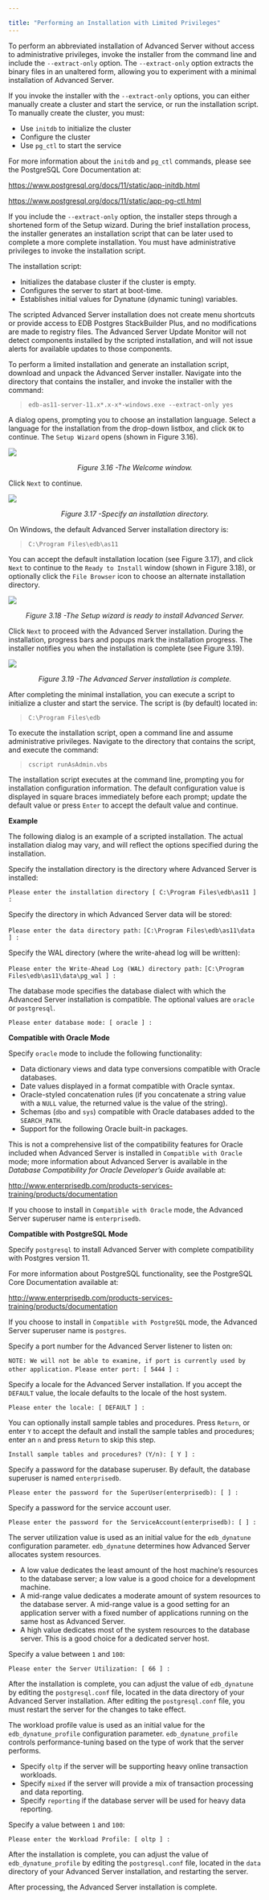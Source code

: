 ---

title: "Performing an Installation with Limited Privileges"
---

<div id="performing_an_installation_with_limited_privileges" class="registered_link"></div>

To perform an abbreviated installation of Advanced Server without access to administrative privileges, invoke the installer from the command line and include the
`--extract-only` option. The `--extract-only` option extracts the binary files in an unaltered form, allowing you to experiment with a minimal installation of Advanced Server.

If you invoke the installer with the `--extract-only` options, you can either manually create a cluster and start the service, or run the installation script. To manually create the cluster, you must:

- Use `initdb` to initialize the cluster
- Configure the cluster
- Use `pg_ctl` to start the service

For more information about the `initdb` and `pg_ctl` commands, please see the PostgreSQL Core Documentation at:

https://www.postgresql.org/docs/11/static/app-initdb.html

https://www.postgresql.org/docs/11/static/app-pg-ctl.html

If you include the `--extract-only` option, the installer steps through a shortened form of the Setup wizard. During the brief installation process, the installer generates an installation script that can be later used to complete a more complete installation. You must have administrative privileges to invoke the installation script.

The installation script:

- Initializes the database cluster if the cluster is empty.
- Configures the server to start at boot-time.
- Establishes initial values for Dynatune (dynamic tuning) variables.

The scripted Advanced Server installation does not create menu shortcuts or provide access to EDB Postgres StackBuilder Plus, and no modifications are made to registry files. The Advanced Server Update Monitor will not detect components installed by the scripted installation, and will not issue alerts for available updates to those components.

To perform a limited installation and generate an installation script, download and unpack the Advanced Server installer. Navigate into the directory that contains the installer, and invoke the installer with the command:

> `edb-as11-server-11.x*.x-x*-windows.exe --extract-only yes`

A dialog opens, prompting you to choose an installation language. Select a language for the installation from the drop-down listbox, and click `OK` to continue. The `Setup Wizard` opens (shown in Figure 3.16).

![](images/the_welcome_window.png)

<center><i>Figure 3.16 -The Welcome window.</i></center>

Click `Next` to continue.

![](images/specify_an_installation_directory.png)

<center><i>Figure 3.17 -Specify an installation directory.</i></center>

On Windows, the default Advanced Server installation directory is:

> `C:\Program Files\edb\as11`

You can accept the default installation location (see Figure 3.17), and click `Next` to continue to the `Ready to Install` window (shown in Figure 3.18), or optionally click the `File Browser` icon to choose an alternate installation directory.

![](images/the_setup_wizard_is_ready_to_install_advanced_server.png)

<center><i>Figure 3.18 -The Setup wizard is ready to install Advanced Server.</i></center>

Click `Next` to proceed with the Advanced Server installation. During the installation, progress bars and popups mark the installation progress. The installer notifies you when the installation is complete (see Figure 3.19).

![](images/the_advanced_server_installation_is_complete.png)

<center><i>Figure 3.19 -The Advanced Server installation is complete.</i></center>

After completing the minimal installation, you can execute a script to initialize a cluster and start the service. The script is (by default) located in:

> `C:\Program Files\edb`

To execute the installation script, open a command line and assume administrative privileges. Navigate to the directory that contains the script, and execute the command:

> `cscript runAsAdmin.vbs`

The installation script executes at the command line, prompting you for installation configuration information. The default configuration value is displayed in square braces immediately before each prompt; update the default value or press `Enter` to accept the default value and continue.

**Example**

The following dialog is an example of a scripted installation. The actual installation dialog may vary, and will reflect the options specified during the installation.

Specify the installation directory is the directory where Advanced Server is installed:

`Please enter the installation directory [ C:\Program Files\edb\as11 ] :`

Specify the directory in which Advanced Server data will be stored:

`Please enter the data directory path:`  `[C:\Program Files\edb\as11\data ] :`

Specify the WAL directory (where the write-ahead log will be written):

`Please enter the Write-Ahead Log (WAL) directory path:`
`[C:\Program Files\edb\as11\data\pg_wal ] :`

The database mode specifies the database dialect with which the Advanced Server installation is compatible. The optional values are `oracle` or `postgresql`.

`Please enter database mode: [ oracle ] :`

**Compatible with Oracle Mode**

Specify `oracle` mode to include the following functionality:

- Data dictionary views and data type conversions compatible with Oracle databases.
- Date values displayed in a format compatible with Oracle syntax.
- Oracle-styled concatenation rules (if you concatenate a string value with a `NULL` value, the returned value is the value of the string).
- Schemas (`dbo` and `sys`) compatible with Oracle databases added to the `SEARCH_PATH`.
- Support for the following Oracle built-in packages.

This is not a comprehensive list of the compatibility features for Oracle included when Advanced Server is installed in `Compatible with Oracle` mode; more information about Advanced Server is available in the *Database Compatibility for Oracle Developer’s Guide* available at:

http://www.enterprisedb.com/products-services-training/products/documentation

If you choose to install in `Compatible with Oracle` mode, the Advanced Server superuser name is `enterprisedb`.

**Compatible with PostgreSQL Mode**

Specify `postgresql` to install Advanced Server with complete compatibility with Postgres version 11.

For more information about PostgreSQL functionality, see the PostgreSQL Core Documentation available at:

http://www.enterprisedb.com/products-services-training/products/documentation

If you choose to install in `Compatible with PostgreSQL` mode, the Advanced Server superuser name is `postgres`.

Specify a port number for the Advanced Server listener to listen on:

`NOTE: We will not be able to examine, if port is currently used by other application.`
`Please enter port: [ 5444 ] :`

Specify a locale for the Advanced Server installation. If you accept the `DEFAULT` value, the locale defaults to the locale of the host system.

`Please enter the locale: [ DEFAULT ] :`

You can optionally install sample tables and procedures. Press `Return`, or enter `Y` to accept the default and install the sample tables and procedures; enter an `n` and press `Return` to skip this step.

`Install sample tables and procedures? (Y/n): [ Y ] :`

Specify a password for the database superuser. By default, the database superuser is named `enterprisedb`.

`Please enter the password for the SuperUser(enterprisedb): [ ] :`

Specify a password for the service account user.

`Please enter the password for the ServiceAccount(enterprisedb): [ ] :`

The server utilization value is used as an initial value for the `edb_dynatune` configuration parameter. `edb_dynatune` determines how Advanced Server allocates system resources.

- A low value dedicates the least amount of the host machine’s resources to the database server; a low value is a good choice for a development machine.
- A mid-range value dedicates a moderate amount of system resources to the database server. A mid-range value is a good setting for an application server with a fixed number of applications running on the same host as Advanced Server.
- A high value dedicates most of the system resources to the database server. This is a good choice for a dedicated server host.

Specify a value between `1` and `100`:

`Please enter the Server Utilization: [ 66 ] :`

After the installation is complete, you can adjust the value of `edb_dynatune` by editing the `postgresql.conf` file, located in the data directory of your Advanced Server installation. After editing the `postgresql.conf` file, you must restart the server for the changes to take effect.

The workload profile value is used as an initial value for the `edb_dynatune_profile` configuration parameter. `edb_dynatune_profile` controls performance-tuning based on the type of work that the server performs.

- Specify `oltp` if the server will be supporting heavy online transaction workloads.
- Specify `mixed` if the server will provide a mix of transaction processing and data reporting.
- Specify `reporting` if the database server will be used for heavy data reporting.

Specify a value between `1` and `100`:

`Please enter the Workload Profile: [ oltp ] :`

After the installation is complete, you can adjust the value of `edb_dynatune_profile` by editing the `postgresql.conf` file, located in the `data` directory of your Advanced Server installation, and restarting the server.

After processing, the Advanced Server installation is complete.